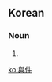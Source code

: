 ==Korean==
{{ko-hanjatab}}

===Noun===
{{ko-noun|hj|hangeul=여건}}

# {{hanja form of|여건|[[conditions]]}}

[[ko:與件]]